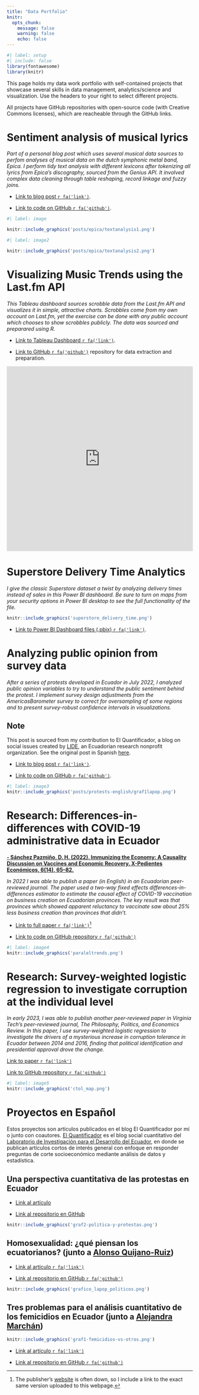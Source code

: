 ```yaml
---
title: "Data Portfolio"
knitr:
  opts_chunk: 
    message: false
    warning: false
    echo: false
---
```


```r
#| label: setup
#| include: false
library(fontawesome)
library(knitr)
```

This page holds my data work portfolio with self-contained projects that showcase several skills in data management, analytics/science and visualization. Use the headers to your right to select different projects. 

All projects have GitHub repositories with open-source code (with Creative Commons licenses), which are reacheable through the GitHub links. 

# Sentiment analysis of musical lyrics

*Part of a personal blog post which uses several musical data sources to perfom analyses of musical data on the dutch symphonic metal band, Epica. I perform tidy text analysis with different lexicons after tokenizing all lyrics from Epica's discography, sourced from the Genius API. It involved complex data cleaning through table reshaping, record linkage and fuzzy joins.*

- [Link to blog post `r fa('link')`](https://daniel-ec.netlify.app/posts/epica/epica-post).

- [Link to code on GitHub `r fa('github')`](https://github.com/dsanchezp18/personal-website/blob/master/posts/epica/epica-post.qmd).


```r
#| label: image

knitr::include_graphics('posts/epica/textanalysis1.png')

```

```r
#| label: image2

knitr::include_graphics('posts/epica/textanalysis2.png')

```


# Visualizing Music Trends using the Last.fm API  

*This Tableau dashboard sources scrobble data from the Last.fm API and visualizes it in simple, attractive charts. Scrobbles come from my own account on Last.fm, yet the exercise can be done with any public account which chooses to show scrobbles publicly. The data was sourced and preparared using R. * 

- [Link to Tableau Dashboard `r fa('link')` ](https://public.tableau.com/views/VisualizingScrobblesfromLast_fm/VisualizingListeningTrends?:language=en-US&:display_count=n&:origin=viz_share_link).

- [Link to GitHub `r fa('github')`](https://github.com/dsanchezp18/last-fm-viz) repository for data extraction and preparation.

<iframe height="500" width="100%" frameborder="no" src="https://public.tableau.com/views/VisualizingScrobblesfromLast_fm/VisualizingListeningTrends?:language=en-US&:display_count=n&:origin=viz_share_link"> </iframe>

# Superstore Delivery Time Analytics

*I give the classic Superstore dataset a twist by analyzing delivery times instead of sales in this Power BI dashboard. Be sure to turn on maps from your security options in Power BI desktop to see the full functionality of the file.*

```r
knitr::include_graphics('superstore_delivery_time.png')
```
- [Link to Power BI Dashboard files (.pbix) `r fa('link')` ](https://1drv.ms/f/s!AvgWfAgB6CDJlLoOU3qGv23IWFXHGg?e=GNYNCk).

# Analyzing public opinion from survey data

*After a series of protests developed in Ecuador in July 2022, I analyzed public opinion variables to try to understand the public sentiment behind the protest. I implement survey design adjustments from the AmericasBarometer survey to correct for oversampling of some regions and to present survey-robust confidence intervals in visualizations.*

:::{.callout-note}
# Note
This post is sourced from my contribution to El Quantificador, a blog on social issues created by [LIDE](https://laboratoriolide.org/), an Ecuadorian research nonprofit organization. See the original post in Spanish [here](https://elquantificador.org/post/valores/perspectiva-cuantitativa-protestas-ecuador/). 
:::

- [Link to blog post `r fa('link')`](https://daniel-ec.netlify.app/posts/protests-english/protests).

- [Link to code on GitHub `r fa('github')`](https://github.com/dsanchezp18/personal-website/tree/master/posts/protests-english).

```r
#| label: image3
knitr::include_graphics('posts/protests-english/graf1lapop.png')
```

# Research: Differences-in-differences with COVID-19 administrative data in Ecuador

[**- Sánchez Pazmiño, D. H. (2022). Immunizing the Economy: A Causality Discussion on Vaccines and Economic Recovery. X-Pedientes Económicos, 6(14), 65–82. **](research.qmd)

*In 2022 I was able to publish a paper (in English) in an Ecuadorian peer-reviewed journal. The paper used a two-way fixed effects differences-in-differences estimator to estimate the causal effect of COVID-19 vaccination on business creation on Ecuadorian provinces. The key result was that provinces which showed apparent reluctancy to vaccinate saw about 25% less business creation than provinces that didn't.*

- [Link to full paper `r fa('link')`](files/research/immunizing-the-econ.pdf)^[The publisher's [website](https://ojs.supercias.gob.ec/index.php/X-pedientes_Economicos/article/view/103) is often down, so I include a link to the exact same version uploaded to this webpage.]

- [Link to code on GitHub repository `r fa('github')`](https://github.com/dsanchezp18/covidvax-econrecovery-paper)

```r
#| label: image4
knitr::include_graphics('paraleltrends.png')
```
# Research: Survey-weighted logistic regression to investigate corruption at the individual level

*In early 2023, I was able to publish another peer-reviewed paper in Virginia Tech's peer-reviewed journal, The Philosophy, Politics, and Economics Review. In this paper, I use survey-weighted logistic regression to investigate the drivers of a mysterious increase in corruption tolerance in Ecuador between 2014 and 2016, finding that political identification and presidential approval drove the change.*

[Link to paper `r fa('link')`](https://pressbooks.lib.vt.edu/pper/chapter/article-5/)

[Link to GitHub repository `r fa('github')`](https://github.com/dsanchezp18/hbc-v2)

```r
#| label: image5
knitr::include_graphics('ctol_map.png')
```

# Proyectos en Español

Estos proyectos son artículos publicados en el blog El Quantificador por mí o junto con coautores. [El Quantificador](https://elquantificador.org/) es el blog social cuantitativo del [Laboratorio de Investigación para el Desarrollo del Ecuador](https://laboratoriolide.org/), en donde se publican artículos cortos de interés general con enfoque en responder preguntas de corte socioeconómico mediante análisis de datos y estadística. 

## Una perspectiva cuantitativa de las protestas en Ecuador

- [Link al artículo](https://elquantificador.org/post/valores/perspectiva-cuantitativa-protestas-ecuador/)

- [Link al repositorio en GitHub](https://github.com/dsanchezp18/protests-article)

```r
knitr::include_graphics('graf2-politica-y-protestas.png')
```

## Homosexualidad: ¿qué piensan los ecuatorianos? (junto a [Alonso Quijano-Ruiz](https://laboratoriolide.org/investigadores/alonso-quijano-ruiz/))

- [Link al artículo `r fa('link')`](https://elquantificador.org/post/valores/2023-07-02-homosexualidad-qu-piensan-los-ecuatorianos/)

- [Link al repositorio en GitHub `r fa('github')`](https://github.com/elquantificador/homosexualidad-ecu-percepciones)

```r
knitr::include_graphics('grafico_lapop_politicos.png')
```

## Tres problemas para el análisis cuantitativo de los femicidios en Ecuador (junto a [Alejandra Marchán](https://sites.google.com/view/amarchan98/home))

```r
knitr::include_graphics('graf1-femicidios-vs-otros.png')
```

- [Link al artículo `r fa('link')`](https://elquantificador.org/post/valores/2023-03-07-tres-problemas-para-el-an-lisis-cuantitativo-de-los-femicidios-en-ecuador/)

- [Link al repositorio en GitHub `r fa('github')`](https://github.com/elquantificador/tres-problemas)